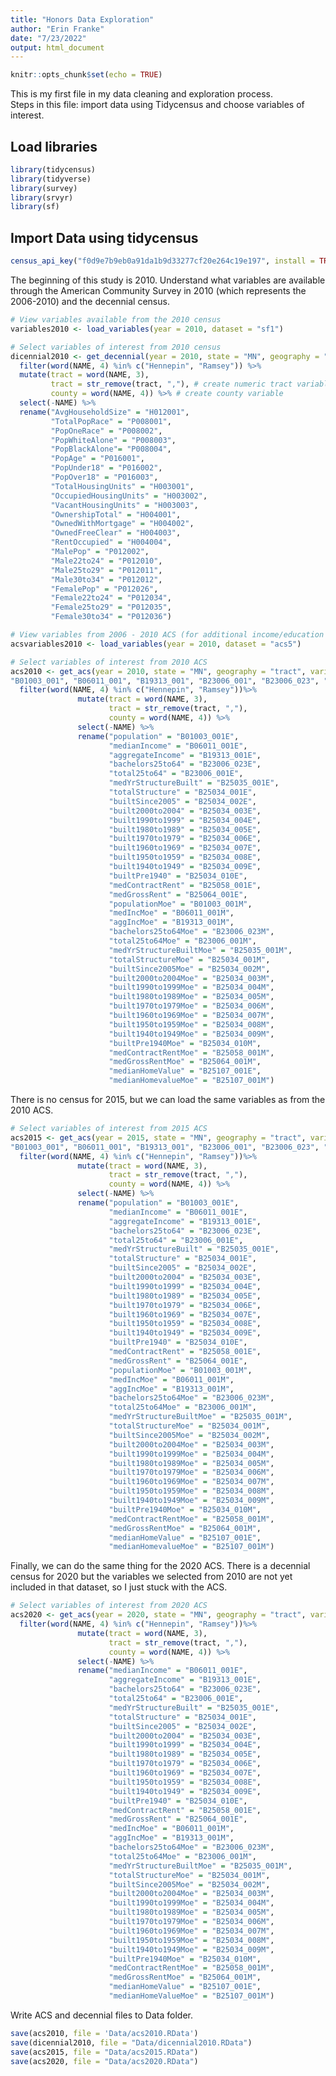 ```yaml
---
title: "Honors Data Exploration"
author: "Erin Franke"
date: "7/23/2022"
output: html_document
---
```


```r
knitr::opts_chunk$set(echo = TRUE)
```

This is my first file in my data cleaning and exploration process. \
Steps in this file: import data using Tidycensus and choose variables of interest. \

## Load libraries 

```r
library(tidycensus)
library(tidyverse)
library(survey)
library(srvyr)
library(sf)
```

## Import Data using tidycensus

```r
census_api_key("f0d9e7b9eb0a91da1b9d33277cf20e264c19e197", install = TRUE, overwrite=TRUE)
```

The beginning of this study is 2010. Understand what variables are available through the American Community Survey in 2010 (which represents the 2006-2010) and the decennial census. 

```r
# View variables available from the 2010 census 
variables2010 <- load_variables(year = 2010, dataset = "sf1")

# Select variables of interest from 2010 census 
dicennial2010 <- get_decennial(year = 2010, state = "MN", geography = "tract", variables = c("H012001", "P008001", "P008002", "P008003", "P008004", "P016001", "P016002", "P016003", "H003001", "H003002", "H003003", "H004001", "H004002", "H004003", "H004004", "P012002", "P012010", "P012011", "P012012", "P012026", "P012034", "P012035", "P012036"), geometry = TRUE, output='wide') %>%
  filter(word(NAME, 4) %in% c("Hennepin", "Ramsey")) %>%
  mutate(tract = word(NAME, 3),
         tract = str_remove(tract, ","), # create numeric tract variable
         county = word(NAME, 4)) %>% # create county variable 
  select(-NAME) %>%
  rename("AvgHouseholdSize" = "H012001", 
         "TotalPopRace" = "P008001", 
         "PopOneRace" = "P008002", 
         "PopWhiteAlone" = "P008003", 
         "PopBlackAlone"= "P008004", 
         "PopAge" = "P016001", 
         "PopUnder18" = "P016002", 
         "PopOver18" = "P016003", 
         "TotalHousingUnits" = "H003001", 
         "OccupiedHousingUnits" = "H003002", 
         "VacantHousingUnits" = "H003003", 
         "OwnershipTotal" = "H004001", 
         "OwnedWithMortgage" = "H004002", 
         "OwnedFreeClear" = "H004003", 
         "RentOccupied" = "H004004", 
         "MalePop" = "P012002", 
         "Male22to24" = "P012010", 
         "Male25to29" = "P012011", 
         "Male30to34" = "P012012", 
         "FemalePop" = "P012026", 
         "Female22to24" = "P012034", 
         "Female25to29" = "P012035", 
         "Female30to34" = "P012036") 

# View variables from 2006 - 2010 ACS (for additional income/education information)
acsvariables2010 <- load_variables(year = 2010, dataset = "acs5") 

# Select variables of interest from 2010 ACS
acs2010 <- get_acs(year = 2010, state = "MN", geography = "tract", variables = c(	
"B01003_001", "B06011_001", "B19313_001", "B23006_001", "B23006_023", "B25035_001", "B25034_001", "B25034_002", "B25034_003", "B25034_004", "B25034_005", "B25034_006", "B25034_007", "B25034_008", "B25034_009", "B25034_010", "B25058_001", "B25064_001", "B25107_001"), output = 'wide') %>%
  filter(word(NAME, 4) %in% c("Hennepin", "Ramsey"))%>%
               mutate(tract = word(NAME, 3),
                      tract = str_remove(tract, ","),
                      county = word(NAME, 4)) %>%
               select(-NAME) %>%
               rename("population" = "B01003_001E", 
                      "medianIncome" = "B06011_001E", 
                      "aggregateIncome" = "B19313_001E", 
                      "bachelors25to64" = "B23006_023E",
                      "total25to64" = "B23006_001E", 
                      "medYrStructureBuilt" = "B25035_001E", 
                      "totalStructure" = "B25034_001E", 
                      "builtSince2005" = "B25034_002E", 
                      "built2000to2004" = "B25034_003E", 
                      "built1990to1999" = "B25034_004E", 
                      "built1980to1989" = "B25034_005E", 
                      "built1970to1979" = "B25034_006E", 
                      "built1960to1969" = "B25034_007E", 
                      "built1950to1959" = "B25034_008E", 
                      "built1940to1949" = "B25034_009E", 
                      "builtPre1940" = "B25034_010E", 
                      "medContractRent" = "B25058_001E", 
                      "medGrossRent" = "B25064_001E",
                      "populationMoe" = "B01003_001M",
                      "medIncMoe" = "B06011_001M", 
                      "aggIncMoe" = "B19313_001M", 
                      "bachelors25to64Moe" = "B23006_023M",
                      "total25to64Moe" = "B23006_001M", 
                      "medYrStructureBuiltMoe" = "B25035_001M", 
                      "totalStructureMoe" = "B25034_001M", 
                      "builtSince2005Moe" = "B25034_002M", 
                      "built2000to2004Moe" = "B25034_003M", 
                      "built1990to1999Moe" = "B25034_004M", 
                      "built1980to1989Moe" = "B25034_005M", 
                      "built1970to1979Moe" = "B25034_006M", 
                      "built1960to1969Moe" = "B25034_007M", 
                      "built1950to1959Moe" = "B25034_008M", 
                      "built1940to1949Moe" = "B25034_009M", 
                      "builtPre1940Moe" = "B25034_010M", 
                      "medContractRentMoe" = "B25058_001M", 
                      "medGrossRentMoe" = "B25064_001M", 
                      "medianHomeValue" = "B25107_001E", 
                      "medianHomevalueMoe" = "B25107_001M")
```

There is no census for 2015, but we can load the same variables as from the 2010 ACS. 

```r
# Select variables of interest from 2015 ACS
acs2015 <- get_acs(year = 2015, state = "MN", geography = "tract", variables = c(	
"B01003_001", "B06011_001", "B19313_001", "B23006_001", "B23006_023", "B25035_001", "B25034_001", "B25034_002", "B25034_003", "B25034_004", "B25034_005", "B25034_006", "B25034_007", "B25034_008", "B25034_009", "B25034_010", "B25058_001", "B25064_001", "B25107_001"), output = "wide") %>%
  filter(word(NAME, 4) %in% c("Hennepin", "Ramsey"))%>%
               mutate(tract = word(NAME, 3),
                      tract = str_remove(tract, ","),
                      county = word(NAME, 4)) %>%
               select(-NAME) %>%
               rename("population" = "B01003_001E", 
                      "medianIncome" = "B06011_001E", 
                      "aggregateIncome" = "B19313_001E", 
                      "bachelors25to64" = "B23006_023E",
                      "total25to64" = "B23006_001E", 
                      "medYrStructureBuilt" = "B25035_001E", 
                      "totalStructure" = "B25034_001E", 
                      "builtSince2005" = "B25034_002E", 
                      "built2000to2004" = "B25034_003E", 
                      "built1990to1999" = "B25034_004E", 
                      "built1980to1989" = "B25034_005E", 
                      "built1970to1979" = "B25034_006E", 
                      "built1960to1969" = "B25034_007E", 
                      "built1950to1959" = "B25034_008E", 
                      "built1940to1949" = "B25034_009E", 
                      "builtPre1940" = "B25034_010E", 
                      "medContractRent" = "B25058_001E", 
                      "medGrossRent" = "B25064_001E",
                      "populationMoe" = "B01003_001M",
                      "medIncMoe" = "B06011_001M", 
                      "aggIncMoe" = "B19313_001M", 
                      "bachelors25to64Moe" = "B23006_023M",
                      "total25to64Moe" = "B23006_001M", 
                      "medYrStructureBuiltMoe" = "B25035_001M", 
                      "totalStructureMoe" = "B25034_001M", 
                      "builtSince2005Moe" = "B25034_002M", 
                      "built2000to2004Moe" = "B25034_003M", 
                      "built1990to1999Moe" = "B25034_004M", 
                      "built1980to1989Moe" = "B25034_005M", 
                      "built1970to1979Moe" = "B25034_006M", 
                      "built1960to1969Moe" = "B25034_007M", 
                      "built1950to1959Moe" = "B25034_008M", 
                      "built1940to1949Moe" = "B25034_009M", 
                      "builtPre1940Moe" = "B25034_010M", 
                      "medContractRentMoe" = "B25058_001M", 
                      "medGrossRentMoe" = "B25064_001M", 
                      "medianHomeValue" = "B25107_001E", 
                      "medianHomevalueMoe" = "B25107_001M")
```

Finally, we can do the same thing for the 2020 ACS. There is a decennial census for 2020 but the variables we selected from 2010 are not yet included in that dataset, so I just stuck with the ACS.

```r
# Select variables of interest from 2020 ACS
acs2020 <- get_acs(year = 2020, state = "MN", geography = "tract", variables = c("B06011_001", "B19313_001", "B23006_001", "B23006_023", "B25035_001", "B25034_001", "B25034_002", "B25034_003", "B25034_004", "B25034_005", "B25034_006", "B25034_007", "B25034_008", "B25034_009", "B25034_010", "B25058_001", "B25064_001", "B25107_001"), output = "wide") %>%
  filter(word(NAME, 4) %in% c("Hennepin", "Ramsey"))%>%
               mutate(tract = word(NAME, 3),
                      tract = str_remove(tract, ","),
                      county = word(NAME, 4)) %>%
               select(-NAME) %>%
               rename("medianIncome" = "B06011_001E", 
                      "aggregateIncome" = "B19313_001E", 
                      "bachelors25to64" = "B23006_023E",
                      "total25to64" = "B23006_001E", 
                      "medYrStructureBuilt" = "B25035_001E", 
                      "totalStructure" = "B25034_001E", 
                      "builtSince2005" = "B25034_002E", 
                      "built2000to2004" = "B25034_003E", 
                      "built1990to1999" = "B25034_004E", 
                      "built1980to1989" = "B25034_005E", 
                      "built1970to1979" = "B25034_006E", 
                      "built1960to1969" = "B25034_007E", 
                      "built1950to1959" = "B25034_008E", 
                      "built1940to1949" = "B25034_009E", 
                      "builtPre1940" = "B25034_010E", 
                      "medContractRent" = "B25058_001E", 
                      "medGrossRent" = "B25064_001E", 
                      "medIncMoe" = "B06011_001M", 
                      "aggIncMoe" = "B19313_001M", 
                      "bachelors25to64Moe" = "B23006_023M",
                      "total25to64Moe" = "B23006_001M", 
                      "medYrStructureBuiltMoe" = "B25035_001M", 
                      "totalStructureMoe" = "B25034_001M", 
                      "builtSince2005Moe" = "B25034_002M", 
                      "built2000to2004Moe" = "B25034_003M", 
                      "built1990to1999Moe" = "B25034_004M", 
                      "built1980to1989Moe" = "B25034_005M", 
                      "built1970to1979Moe" = "B25034_006M", 
                      "built1960to1969Moe" = "B25034_007M", 
                      "built1950to1959Moe" = "B25034_008M", 
                      "built1940to1949Moe" = "B25034_009M", 
                      "builtPre1940Moe" = "B25034_010M", 
                      "medContractRentMoe" = "B25058_001M", 
                      "medGrossRentMoe" = "B25064_001M", 
                      "medianHomeValue" = "B25107_001E", 
                      "medianHomeValueMoe" = "B25107_001M")
```

Write ACS and decennial files to Data folder.
```r
save(acs2010, file = 'Data/acs2010.RData')
save(dicennial2010, file = "Data/dicennial2010.RData")
save(acs2015, file = "Data/acs2015.RData")
save(acs2020, file = "Data/acs2020.RData")
```




